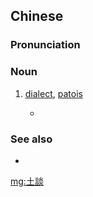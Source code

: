 {{also|土谈}}
==Chinese==
{{zh-forms|s=土谈}}

===Pronunciation===
{{zh-pron
|c=tou2 taam4
|cat=n
}}

===Noun===
{{zh-noun}}

# {{lb|zh|Cantonese}} [[dialect]], [[patois]]
#* {{zh-x|唐話{waa6-2}、本 係 難 曉、各處{syu2} 有 各處{syu2} 嘅 土談|Chinese is fundamentally difficult to understand; every region has its own '''dialect'''|C|ref={{lang|zh|粵音指南·上卷}}, {{lang|zh|卷之一　應對須知}}}}

===See also===
* {{zh-l|土語}}

[[mg:土談]]